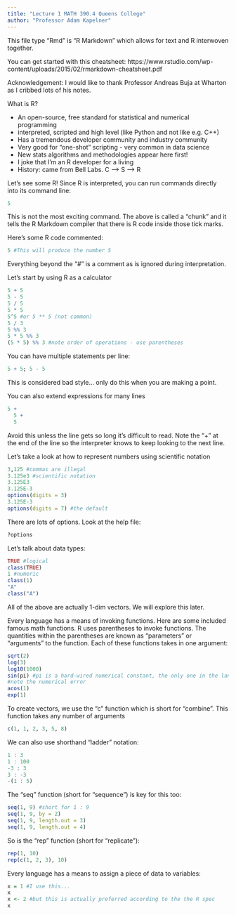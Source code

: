 ```yaml
---
title: "Lecture 1 MATH 390.4 Queens College"
author: "Professor Adam Kapelner"
---
```


This file type "Rmd" is "R Markdown" which allows for text and R interwoven together. 

You can get started with this cheatsheet:
https://www.rstudio.com/wp-content/uploads/2015/02/rmarkdown-cheatsheet.pdf

Acknowledgement: I would like to thank Professor Andreas Buja at Wharton as I cribbed lots of his notes.


What is R?

* An open-source, free standard for statistical and numerical programming
* interpreted, scripted and high level (like Python and not like e.g. C++)
* Has a tremendous developer community and industry community
* Very good for "one-shot" scripting - very common in data science
* New stats algorithms and methodologies appear here first!
* I joke that I'm an R developer for a living
* History: came from Bell Labs. C --> S --> R

Let's see some R! Since R is interpreted, you can run commands directly into its command line:

```r
5
```

This is not the most exciting command. The above is called a "chunk" and it tells the R Markdown compiler that there is R code inside those tick marks.

Here's some R code commented:

```r
5 #This will produce the number 5
```

Everything beyond the "#" is a comment as is ignored during interpretation.

Let's start by using R as a calculator

```r
5 + 5
5 - 5
5 / 5
5 * 5
5^5 #or 5 ** 5 (not common)
5 / 3
5 %% 3
5 * 5 %% 3
(5 * 5) %% 3 #note order of operations - use parentheses
```

You can have multiple statements per line:

```r
5 + 5; 5 - 5
```

This is considered bad style... only do this when you are making a point.

You can also extend expressions for many lines

```r
5 +
  5 +
  5
```
Avoid this unless the line gets so long it's difficult to read. Note the "+" at the end of the line so the interpreter knows to keep looking to the next line.

Let's take a look at how to represent numbers using scientific notation

```R
3,125 #commas are illegal
3.125e3 #scientific notation
3.125E3 
3.125E-3
options(digits = 3)
3.125E-3
options(digits = 7) #the default
```

There are lots of options. Look at the help file:

```r
?options
```

Let's talk about data types:

```r
TRUE #logical
class(TRUE)
1 #numeric
class(1)
"A"
class("A")
```

All of the above are actually 1-dim vectors. We will explore this later.

Every language has a means of invoking functions. Here are some included famous math functions. R uses parentheses to invoke functions. The quantities within the parentheses are known as "parameters" or "arguments" to the function. Each of these functions takes in one argument:

```r
sqrt(2)
log(3)
log10(1000)
sin(pi) #pi is a hard-wired numerical constant, the only one in the language (I think)
#note the numerical error
acos(1)
exp(1)
```

To create vectors, we use the "c" function which is short for "combine". This function takes any number of arguments

```r
c(1, 1, 2, 3, 5, 8)
```

We can also use shorthand "ladder" notation:

```r
1 : 3
1 : 100
-3 : 3
3 : -3
-(1 : 5)
```

The "seq" function (short for "sequence") is key for this too:

```r
seq(1, 9) #short for 1 : 9
seq(1, 9, by = 2)
seq(1, 9, length.out = 3)
seq(1, 9, length.out = 4)
```

So is the "rep" function (short for "replicate"):

```r
rep(1, 10)
rep(c(1, 2, 3), 10)
```


Every language has a means to assign a piece of data to variables:

```r
x = 1 #I use this...
x
x <- 2 #but this is actually preferred according to the the R spec
x
```
